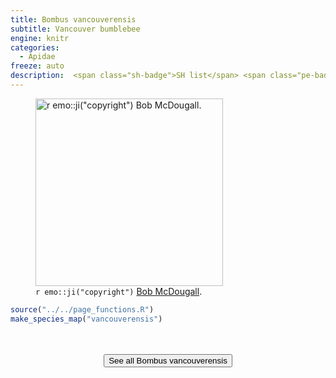 ```yaml
---
title: Bombus vancouverensis
subtitle: Vancouver bumblebee
engine: knitr
categories:
  - Apidae
freeze: auto
description:  <span class="sh-badge">SH list</span> <span class="pe-badge">PM Evidence</span> <span class="gali-badge">Galiano</span>
---
```

![`r emo::ji("copyright")` [Bob McDougall ](https://inaturalist.ca/photos/304689760/).](https://inaturalist-open-data.s3.amazonaws.com/photos/304689760/large.jpeg){height=300}





```r
source("../../page_functions.R")
make_species_map("vancouverensis")
```
<br><br>
<center>


<a href="https://inaturalist.ca/observations?place_id=7085&quality_grade=research&subview=map&taxon_id=1020304"><button type="button" class="btn btn-secondary">See all Bombus vancouverensis <i class="fa-solid fa-arrow-up-right-from-square"></i> </button></a>
</center>
